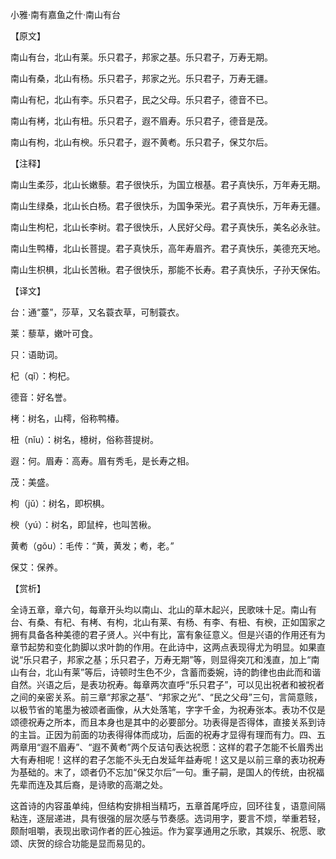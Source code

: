 

小雅·南有嘉鱼之什·南山有台

【原文】

南山有台，北山有莱。乐只君子，邦家之基。乐只君子，万寿无期。

南山有桑，北山有杨。乐只君子，邦家之光。乐只君子，万寿无疆。

南山有杞，北山有李。乐只君子，民之父母。乐只君子，德音不已。

南山有栲，北山有杻。乐只君子，遐不眉寿。乐只君子，德音是茂。

南山有枸，北山有楰。乐只君子，遐不黄耇。乐只君子，保艾尔后。

【注释】

南山生柔莎，北山长嫩藜。君子很快乐，为国立根基。君子真快乐，万年寿无期。

南山生绿桑，北山长白杨。君子很快乐，为国争荣光。君子真快乐，万年寿无疆。

南山生枸杞，北山长李树。君子很快乐，人民好父母。君子真快乐，美名必永驻。

南山生鸭椿，北山长菩提。君子真快乐，高年寿眉齐。君子真快乐，美德充天地。

南山生枳椇，北山长苦楸。君子很快乐，那能不长寿。君子真快乐，子孙天保佑。

【译文】

台：通“薹”，莎草，又名蓑衣草，可制蓑衣。

莱：藜草，嫩叶可食。

只：语助词。

杞（qǐ）：枸杞。

德音：好名誉。

栲：树名，山樗，俗称鸭椿。

杻（nǐu）：树名，檍树，俗称菩提树。

遐：何。眉寿：高寿。眉有秀毛，是长寿之相。

茂：美盛。

枸（jǔ）：树名，即枳椇。

楰（yú）：树名，即鼠梓，也叫苦楸。

黄耇（ɡǒu）：毛传：“黄，黄发；耇，老。”

保艾：保养。

【赏析】

全诗五章，章六句，每章开头均以南山、北山的草木起兴，民歌味十足。南山有台、有桑、有杞、有栲、有枸，北山有莱、有杨、有李、有杻、有楰，正如国家之拥有具备各种美德的君子贤人。兴中有比，富有象征意义。但是兴语的作用还有为章节起势和变化韵脚以求叶韵的作用。在此诗中，这两点表现得尤为明显。如果直说“乐只君子，邦家之基；乐只君子，万寿无期”等，则显得突兀和浅直，加上“南山有台，北山有莱”等后，诗顿时生色不少，含蓄而委婉，诗的韵律也由此而和谐自然。兴语之后，是表功祝寿。每章两次直呼“乐只君子”，可以见出祝者和被祝者之间的亲密关系。前三章“邦家之基”、“邦家之光”、“民之父母”三句，言简意赅，以极节省的笔墨为被颂者画像，从大处落笔，字字千金，为祝寿张本。表功不仅是颂德祝寿之所本，而且本身也是其中的必要部分。功表得是否得体，直接关系到诗的主旨。正因为前面的功表得得体而成功，后面的祝寿才显得有理而有力。四、五两章用“遐不眉寿”、“遐不黄耇”两个反诘句表达祝愿：这样的君子怎能不长眉秀出大有寿相呢！这样的君子怎能不头无白发延年益寿呢！这又是以前三章的表功祝寿为基础的。末了，颂者仍不忘加“保艾尔后”一句。重子嗣，是国人的传统，由祝福先辈而连及其后裔，是诗歌的高潮之处。

这首诗的内容虽单纯，但结构安排相当精巧，五章首尾呼应，回环往复，语意间隔粘连，逐层递进，具有很强的层次感与节奏感。选词用字，要言不烦，举重若轻，颇耐咀嚼，表现出歌词作者的匠心独运。作为宴享通用之乐歌，其娱乐、祝愿、歌颂、庆贺的综合功能是显而易见的。


